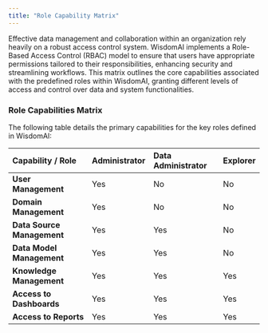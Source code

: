 ```yaml
---
title: "Role Capability Matrix"
---
```


Effective data management and collaboration within an organization rely heavily on a robust access control system. WisdomAI implements a Role-Based Access Control (RBAC) model to ensure that users have appropriate permissions tailored to their responsibilities, enhancing security and streamlining workflows. This matrix outlines the core capabilities associated with the predefined roles within WisdomAI, granting different levels of access and control over data and system functionalities.

### Role Capabilities Matrix

The following table details the primary capabilities for the key roles defined in WisdomAI:

| Capability / Role          | Administrator | Data Administrator | Explorer |
| :------------------------- | :------------ | :----------------- | :------- |
| **User Management**        | Yes           | No                 | No       |
| **Domain Management**      | Yes           | No                 | No       |
| **Data Source Management** | Yes           | Yes                | No       |
| **Data Model Management**  | Yes           | Yes                | No       |
| **Knowledge Management**   | Yes           | Yes                | Yes      |
| **Access to Dashboards**   | Yes           | Yes                | Yes      |
| **Access to Reports**      | Yes           | Yes                | Yes      |